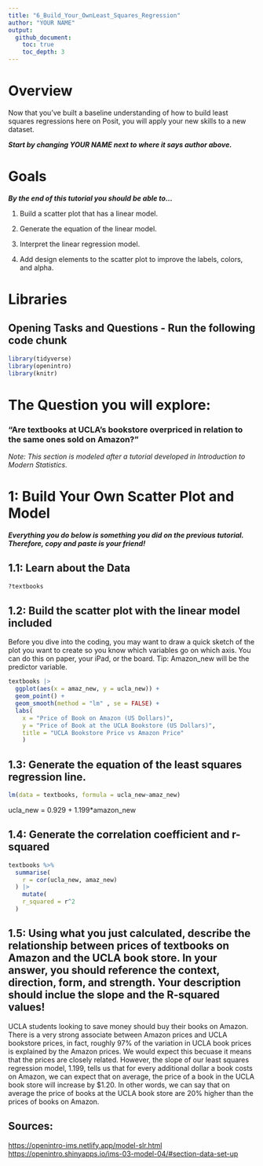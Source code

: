 ```yaml
---
title: "6_Build_Your_OwnLeast_Squares_Regression"
author: "YOUR NAME"
output: 
  github_document:
    toc: true
    toc_depth: 3
---
```


# Overview

Now that you've built a baseline understanding of how to build least squares regressions here on Posit, you will apply your new skills to a new dataset.

***Start by changing YOUR NAME next to where it says author above.***

# Goals

***By the end of this tutorial you should be able to...***

1.  Build a scatter plot that has a linear model.

2.  Generate the equation of the linear model.

3.  Interpret the linear regression model.

4.  Add design elements to the scatter plot to improve the labels, colors, and alpha.

# Libraries

## **Opening Tasks and Questions - Run the following code chunk**

```r
library(tidyverse)
library(openintro)
library(knitr)
```

# The Question you will explore:

### "Are textbooks at UCLA's bookstore overpriced in relation to the same ones sold on Amazon?"

*Note: This section is modeled after a tutorial developed in Introduction to Modern Statistics.*

# 1: Build Your Own Scatter Plot and Model

***Everything you do below is something you did on the previous tutorial. Therefore, copy and paste is your friend!***

## 1.1: Learn about the Data

```r
?textbooks
```

## 1.2: Build the scatter plot with the linear model included

Before you dive into the coding, you may want to draw a quick sketch of the plot you want to create so you know which variables go on which axis. You can do this on paper, your iPad, or the board. Tip: Amazon_new will be the predictor variable.

```r
textbooks |>
  ggplot(aes(x = amaz_new, y = ucla_new)) +
  geom_point() +
  geom_smooth(method = "lm" , se = FALSE) +
  labs(
    x = "Price of Book on Amazon (US Dollars)", 
    y = "Price of Book at the UCLA Bookstore (US Dollars)",
    title = "UCLA Bookstore Price vs Amazon Price"
    )
```

## 1.3: Generate the equation of the least squares regression line.

```r
lm(data = textbooks, formula = ucla_new~amaz_new)

```

ucla_new = 0.929 + 1.199\*amazon_new

## 1.4: Generate the correlation coefficient and r-squared

```r
textbooks %>%
  summarise(
    r = cor(ucla_new, amaz_new)
  ) |>
    mutate(
    r_squared = r^2
  )
```

## 1.5: Using what you just calculated, describe the relationship between prices of textbooks on Amazon and the UCLA book store. In your answer, you should reference the context, direction, form, and strength. Your description should inclue the slope and the R-squared values!

UCLA students looking to save money should buy their books on Amazon. There is a very strong associate between Amazon prices and UCLA bookstore prices, in fact, roughly 97% of the variation in UCLA book prices is explained by the Amazon prices. We would expect this becuase it means that the prices are closely related. However, the slope of our least squares regression model, 1.199, tells us that for every additional dollar a book costs on Amazon, we can expect that on average, the price of a book in the UCLA book store will increase by \$1.20. In other words, we can say that on average the price of books at the UCLA book store are 20% higher than the prices of books on Amazon.

## Sources:

<https://openintro-ims.netlify.app/model-slr.html> <https://openintro.shinyapps.io/ims-03-model-04/#section-data-set-up>
